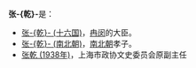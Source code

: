 {{noteTA
|T=zh-hans:张乾;zh-hant:張乾
|1=zh-hans:张乾;zh-hant:張乾
}}
'''张-{乾}-'''是：
* [[张乾_(十六国)|张-{乾}- (十六国)]]，[[冉闵|冉闵]]的大臣。
* [[张乾_(南北朝)|张-{乾}- (南北朝)]]，[[南北朝|南北朝]]孝子。
* [[张乾_(1938年)|张乾 (1938年)]]，上海市政协文史委员会原副主任
{{disambig|Cat=二字张姓人名消歧義}}